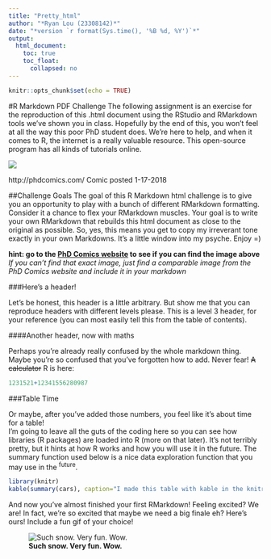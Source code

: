 ```yaml
---
title: "Pretty_html"
author: "*Ryan Lou (23308142)*"
date: "*version `r format(Sys.time(), '%B %d, %Y')`*"
output: 
  html_document:
    toc: true
    toc_float:
      collapsed: no
---
```


```r
knitr::opts_chunk$set(echo = TRUE)
```
#R Markdown PDF Challenge
The following assignment is an exercise for the reproduction of this .html document using the RStudio and RMarkdown tools we've shown you in class. Hopefully by the end of this, you won't feel at all the way this poor PhD student does. We're here to help, and when it comes to R, the internet is a really valuable resource. This open-source program has all kinds of tutorials online.


![](http://www.phdcomics.com/comics/archive/phd011718s.gif)


http://phdcomics.com/ Comic posted 1-17-2018


##Challenge Goals
The goal of this R Markdown html challenge is to give you an opportunity to play with a bunch of different RMarkdown formatting. Consider it a chance to flex your RMarkdown muscles. Your goal is to write your own RMarkdown that rebuilds this html document as close to the original as possible. So, yes, this means you get to copy my irreverant tone exactly in your own Markdowns. It's a little window into my psyche. Enjoy =)


**hint: go to the [PhD Comics website](http://phdcomics.com/) to see if you can find the image above**  
*If you can't find that exact image, just find a comparable image from the PhD Comics website and include it in your markdown*



###Here's a header!


Let's be honest, this header is a little arbitrary. But show me that you can reproduce headers with different levels please. This is a level 3 header, for your reference (you can most easily tell this from the table of contents).


####Another header, now with maths

Perhaps you're already really confused by the whole markdown thing. Maybe you're so confused that you've forgotten how to add. Never fear! ~~A calculator~~ R is here:
```r
1231521+12341556280987
```


###Table Time


Or maybe, after you've added those numbers, you feel like it's about time for a table!  
I'm going to leave all the guts of the coding here so you can see how libraries (R packages) are loaded into R (more on that later). It's not terribly pretty, but it hints at how R works and how you will use it in the future. The summary function used below is a nice data exploration function that you may use in the ^future^.
```r
library(knitr)
kable(summary(cars), caption="I made this table with kable in the knitr package library")  
```


And now you've almost finished your first RMarkdown! Feeling excited? We are! In fact, we're so excited that maybe we need a big finale eh? Here's ours! Include a fun gif of your choice!


![**Such snow. Very fun. Wow.**](http://i.imgur.com/PgksOgG.gif)
